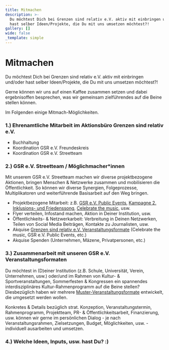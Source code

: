 ```yaml
---
title: Mitmachen
description: >-
  Du möchtest Dich bei Grenzen sind relativ e.V. aktiv mit einbringen und/oder
  hast selber Ideen/Projekte, die Du mit uns umsetzen möchtest?!
gallery: []
wide: false
_template: simple
---
```


# Mitmachen

Du möchtest Dich bei Grenzen sind relativ e.V. aktiv mit einbringen und/oder hast selber Ideen/Projekte, die Du mit uns umsetzen möchtest?!

Gerne können wir uns auf einen Kaffee zusammen setzen und dabei ergebnisoffen besprechen, was wir gemeinsam zielführendes auf die Beine stellen können.

Im Folgenden einige Mitmach-Möglichkeiten.

### 1.) Ehrenamtliche Mitarbeit im Aktionsbüro Grenzen sind relativ e.V.

* Buchhaltung
* Koordination GSR e.V. Freundeskreis 
* Koordination GSR e.V. Streetteam

### 2.) GSR e.V. Streetteam / Möglichmacher\*innen

Mit unserem GSR e.V. Streetteam machen wir diverse projektbezogene Aktionen, bringen Menschen & Netzwerke zusammen und mobilisieren die Öffentlichkeit. So können wir diverse Synergien, Folgeprozesse, Multiplikatoren und weiterführende Basisarbeit auf den Weg bringen. 

* Projektbezogene Mitarbeit: z.B. [GSR e.V. Public Events](/aktivitaeten/projekte-und-veranstaltungen/veranstaltungsformate-fuer-dein-event/support-inklusion), [Kampagne 2. Inklusions- und Friedenssong](/aktivitaeten/kampagnen-musikvideos/inklusions-und-friedenskampagnensong/allgemeine-infos-2-inklusion-friedenssong), [Celebrate the music](/aktivitaeten/projekte-und-veranstaltungen/celebrate-the-music/ab-2023-celebrate-the-music-bundesweit), usw.
* Flyer verteilen, Infostand machen, Aktion in Deiner Institution, usw.
* Öffentlichkeits- & Netzwerkarbeit: Verbreitung in Deinen Netzwerken, Teilen von Social Media Beiträgen, Kontakte zu Journalisten, usw.
* Akquise [Grenzen sind relativ e.V. Veranstaltungsformate](https://www.grenzensindrelativ.de/aktivitaeten/projekte-und-veranstaltungen/veranstaltungsformate-fuer-dein-event/infos-veranstaltungsformate-fur-dein-event) (Celebrate the music, GSR e.V. Public Events, etc.)
* Akquise Spenden (Unternehmen, Mäzene, Privatpersonen, etc.)

### 3.) Zusammenarbeit mit unseren GSR e.V. Veranstaltungsformaten

Du möchtest in (D)einer Institution (z.B. Schule, Universität, Verein, Unternehmen, usw.) oder/und im Rahmen von Kultur- & Sportveranstaltungen, Sommerfesten & Kongressen ein spannendes interdisziplinäres Kultur-Rahmenprogramm auf die Beine stellen? Diesbezüglich haben wir mehrere [Muster-Veranstaltungsformate](/aktivitaeten/projekte-und-veranstaltungen/veranstaltungsformate-fuer-dein-event/infos-veranstaltungsformate-fur-dein-event) entwickelt, die umgesetzt werden wollen.

Konkretes & Details bezüglich strat. Konzeption, Veranstaltungstermin, Rahmenprogramm, Projektteam, PR- & Öffentlichkeitsarbeit, Finanzierung, usw. können wir gerne im persönlichen Dialog - je nach Veranstaltungsrahmen, Zielsetzungen, Budget, Möglichkeiten, usw. - individuell ausarbeiten und umsetzen.

### 4.) Welche Ideen, Inputs, usw. hast Du? :)

>
